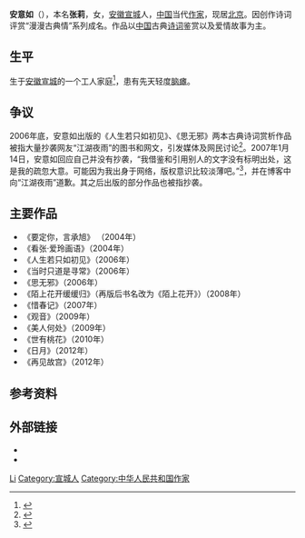 {{Otheruses|other=名为张莉的其他人物|张莉}}
{{Infobox writer 
|图像     = 
|图像大小 = 220px
|图像说明 = 
|姓名     = 安意如
|笔名 = 安意如、如冰恋枫
|原名     = 张莉
|出生     ={{Birth date and age|1984|6|20}} 
|出生地点 = {{CHN}}[[安徽省|安徽省]][[宣城市|宣城市]][[绩溪县|绩溪县]] 
|居处     = [[北京市|北京市]]
|职业     = [[作家|作家]]
|国籍     = {{PRC}}
|种族     = [[汉族|汉族]]
|教育程度 =
|母校     = 
|创作时期 = 
|体裁     = [[小说|小说]] 、[[散文|散文]]
|代表作   = 《[[人生若只如初见|人生若只如初见]]》
|奖项     = 
}}
'''安意如'''（{{bd|1984年|6月20日}}），本名'''张莉'''，女，[[安徽|安徽]][[宣城|宣城]]人，[[中华人民共和国|中国]]当代[[作家|作家]]，现居[[北京|北京]]。因创作诗词评赏“漫漫古典情”系列成名。作品以[[中国|中国]]古典[[诗|诗]][[詞_(文學)|词]]鉴赏以及爱情故事为主。

== 生平 ==
生于[[安徽|安徽]][[宣城|宣城]]的一个工人家庭<ref>{{Cite web|url = http://www.hi.chinanews.com/hnnew/2015-04-30/4_48362.html|title = 畅销书作家安意如：其实我是很帅气的人|accessdate = 2015-08-03|author = |date = 2015年4月30日|publisher = 中国新闻网|language = zh-cn|archive-date = 2020-03-26|archive-url = https://web.archive.org/web/20200326213948/http://www.hi.chinanews.com/hnnew/2015-04-30/4_48362.html|dead-url = yes}}</ref>，患有先天轻度[[脑瘫|脑瘫]]。

== 争议 ==
2006年底，安意如出版的《人生若只如初见》、《思无邪》两本古典诗词赏析作品被指大量抄袭网友“江湖夜雨”的图书和网文，引发媒体及网民讨论<ref>{{Cite web|url = http://news.artxun.com/xiqu-1485-7422564.shtml|title = 古典文学赏析丛书抄袭多多误人子弟|accessdate = 2015-08-03|author = |date = 2009-07-21|publisher = 博宝艺术网|language = zh-cn|archive-url = https://web.archive.org/web/20150704191612/http://news.artxun.com/xiqu-1485-7422564.shtml|archive-date = 2015-07-04|dead-url = yes}}</ref>。2007年1月14日，安意如回应自己并没有抄袭，“我借鉴和引用别人的文字没有标明出处，这是我的疏忽大意。可能因为我出身于网络，版权意识比较淡薄吧。”<ref>{{Cite web|url = http://book.sina.com.cn/news/c/2007-01-16/1203209140.shtml|title = 安意如回应抄袭事件坚称自己是“借鉴”|accessdate = 2015-08-03|author = |date = 2007年1月16日|publisher = 新浪读书|language = zh-cn|archive-date = 2020-03-26|archive-url = https://web.archive.org/web/20200326214029/http://book.sina.com.cn/news/c/2007-01-16/1203209140.shtml|dead-url = no}}</ref>，并在博客中向“江湖夜雨”道歉。其之后出版的部分作品也被指抄袭。

== 主要作品 ==
*《要定你，言承旭》 （2004年）
*《看张·爱玲画语》（2004年）
*《人生若只如初见》（2006年）
*《当时只道是寻常》（2006年）
*《思无邪》（2006年）
*《陌上花开缓缓归》（再版后书名改为《陌上花开》）（2008年）
*《惜春记》（2007年）
*《观音》（2009年）
*《美人何处》（2009年）
*《世有桃花》（2010年）
*《日月》（2012年）
*《再见故宫》（2012年）

== 参考资料 ==
{{Reflist}}

== 外部链接 ==
* {{新浪微博|anyiru}}
* {{新浪博客|anyiru}}

{{Authority control}}
{{DEFAULTSORT:Anyiru}}
[[Category:张姓|Li]]
[[Category:宣城人|Category:宣城人]]
[[Category:中华人民共和国作家|Category:中华人民共和国作家]]